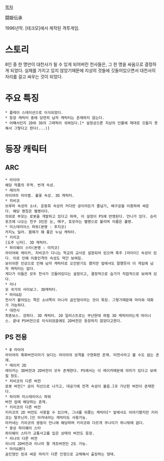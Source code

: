 [[목차]]

闘姫伝承

1996년작. [테크모]에서 제작된 격투게임.

= 스토리 =

8인 중 한 명만이 대천사가 될 수 있게 되어버린 천사들은, 그 한 명을 싸움으로 결정하게 되었다.
실체를 가지고 있지 않았기때문에 지상의 것들에 깃들어있으면서 대천사의 자리를 걸고 싸우는 것이 되었다.

= 주요 특징 =
 * 플레이 스테이션으로 이식되었다.
 * 등장 캐릭터 중에 당연히 남자 캐릭터는 존재하지 않는다.
 * 어째서인지 2D와 3D의 그래픽이 섞여있다.[* 설정상으론 지상의 인물에 재대로 깃들지 못해서 그렇다고 한다(...)]

= 등장 캐릭터 =
== ARC ==
 * 라이야
 해당 작품의 주역. 번개 속성.
 * 레이카
 라이야의 라이벌. 불꽃 속성. 3D 캐릭터.
 * 치비코
 브루마 속성의 소녀. 운동회 속성의 커다란 공이라든가 줄넘기, 배구공을 이용하여 싸운다. 해당 명칭은 별명이다. 
 의외로 부모는 로봇을 개발하고 있다고 하며, 이 설정이 PS에 반영된다. 언니가 있다. 승리포즈에 나오는 친구 3인은 논, 메구, 토모라는 별명으로 불리며 이름은 불명.
 * 미스테리어스 파워(본명 : 후지코)
 카지노 딜러. 몸매가 꽤 좋은 누님 캐릭터.
 * 키리코
 [도주 닌자]. 3D 캐릭터.
 * 하이웨이 스타(본명 : 미치코)
 라이야와 레이카, 치비코가 다니는 학교의 교사로 설정되어 있으며 폭주 [라이더] 속성이 있다. 이로 인해 이중인격의 속성도 약간 보여짐. 
 보이쉬한 인상으로 인해 남자 캐릭터로 오인받기도 했지만 앞에서도 말했듯이 이 게임에 남자 캐릭터는 없다.
 게다가 이들은 모두 천사가 깃들어있다는 설정이고, 결정적으로 슴가가 직접적으로 보여져 있다.
 * 리나
 모 국가의 사이보그. 3D캐릭터.
 * 마리&킹
 천사가 붙어있는 쪽은 소녀쪽이 아니라 곰인형이라는 것이 특징. 그렇기때문에 마리와 대화가 가능하다.
 * 대천사
 최종보스. 강하다. 3D 캐릭터. 2D 일러스트로는 무난한데 하필 3D 캐릭터라는게 마이너스. 끝내 PS버전으로 이식되었음에도 2D버전은 등장하지 않았다고한다.

== PS 전용 ==
 * B 라이야
 라이야의 흑화버전이라기 보다는 라이야의 성격을 구현화한 존재. 타천사라고 볼 수도 없는 존재.
 * 레이카 2D
 레이카는 3D버전과 2D버전이 모두 존재한다. PS에서는 이 레이카때문에 의미가 있다고 보여질 정도.
 * 치비코의 다른 버전
 로봇 버전[* 공이 직선으로 나가고, 대공기에 전격 속성이 붙음.]과 가난한 버전이 존재한다.
 * 하이퍼 미스테리어스 파워
 버전 업에 해당하는 존재.
 * 키리코의 다른 버전
 키리코의 2D 버전도 사용할 수 있으며, 그녀를 뒤쫓는 캐릭터[* 앞에서도 이야기했지만 키리코는 탈주닌자.]인 아카네라는 캐릭터도 사용가능.
 아카네는 키리코의 쌍둥이 언니에 해당하며 키리코와 다르게 쿠나이가 하나밖에 없다.
 * 중상 하이웨이 스타
 하이웨이 스타가 교통사고를 입은 상태의 버전도 등장.
 * 리나의 다른 버전
 리나의 2D버전과 리나의 팔 개조버전인 2도 가능.
 * 마리&팬더
 곰인형인 킹과 싸운 마리가 다른 인형으로 교체해서 출장하는 형태.
